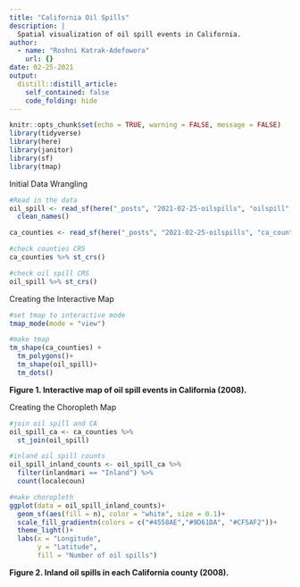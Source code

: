 ```yaml
---
title: "California Oil Spills"
description: |
  Spatial visualization of oil spill events in California.
author:
  - name: "Roshni Katrak-Adefowora"
    url: {}
date: 02-25-2021
output:
  distill::distill_article:
    self_contained: false
    code_folding: hide
---
```


```r
knitr::opts_chunk$set(echo = TRUE, warning = FALSE, message = FALSE)
library(tidyverse)
library(here)
library(janitor)
library(sf)
library(tmap)
```

Initial Data Wrangling

```r
#Read in the data
oil_spill <- read_sf(here("_posts", "2021-02-25-oilspills", "oilspill","oilspill.shp")) %>% 
  clean_names()

ca_counties <- read_sf(here("_posts", "2021-02-25-oilspills", "ca_counties","CA_Counties_TIGER2016.shp"))

#check counties CRS
ca_counties %>% st_crs()

#check oil spill CRS
oil_spill %>% st_crs()
```

Creating the Interactive Map

```r
#set tmap to interactive mode
tmap_mode(mode = "view")

#make tmap
tm_shape(ca_counties) +
  tm_polygons()+
  tm_shape(oil_spill)+
  tm_dots()
```

**Figure 1. Interactive map of oil spill events in California (2008).**

Creating the Choropleth Map

```r
#join oil spill and CA
oil_spill_ca <- ca_counties %>% 
  st_join(oil_spill)

#inland oil spill counts
oil_spill_inland_counts <- oil_spill_ca %>% 
  filter(inlandmari == "Inland") %>% 
  count(localecoun)

#make choropleth
ggplot(data = oil_spill_inland_counts)+
  geom_sf(aes(fill = n), color = "white", size = 0.1)+
  scale_fill_gradientn(colors = c("#4558AE","#9D61DA", "#CF5AF2"))+
  theme_light()+
  labs(x = "Longitude",
       y = "Latitude",
       fill = "Number of oil spills")
```

**Figure 2. Inland oil spills in each California county (2008).**
